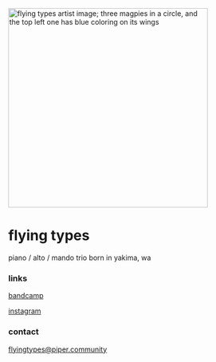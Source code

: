 
<div class="wrap">
<div class="background" />
<div class="content">

<img src="/img/Flying-Types_Remembrance_Artist-Image.png" alt="flying types artist image; three magpies in a circle, and the top left one has blue coloring on its wings" width="400" height="400" />

# flying types

piano / alto / mando trio born in yakima, wa

### links

[bandcamp](https://flyingtypes.bandcamp.com)

[instagram](https://instagram.com/flyingtypes)

### contact

[flyingtypes@piper.community](mailto:flyingtypes@piper.community)

</div>
</div>
